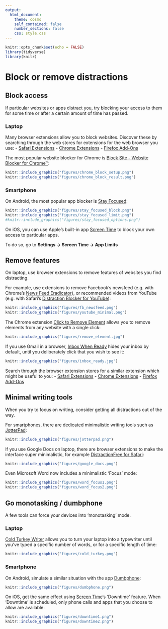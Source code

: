 ```yaml
---
output:
  html_document:
    theme: cosmo
    self_contained: false
    number_sections: false
    css: style.css
---
```



```r
knitr::opts_chunk$set(echo = FALSE)
library(tidyverse)
library(knitr)

```


# Block or remove distractions {.tabset}
## Block access
If particular websites or apps distract you, try blocking your access to them for some time or after a certain amount of time has passed.

### Laptop
Many browser extensions allow you to block websites. 
Discover these by searching through the web stores for extensions for the web browser you use:
- [Safari Extensions](https://safari-extensions.apple.com)
- [Chrome Extensions](https://chrome.google.com/webstore/category/extensions?hl=en)
- [Firefox Add-Ons](https://addons.mozilla.org/en-GB/firefox/)

The most popular website blocker for Chrome is [Block Site - Website Blocker for Chrome™](https://chrome.google.com/webstore/detail/block-site-website-blocke/eiimnmioipafcokbfikbljfdeojpcgbh/related?hl=en):
```r
knitr::include_graphics("figures/chrome_block_setup.png")
knitr::include_graphics("figures/chrome_block_result.png")
```

### Smartphone
On Android, the most popular app blocker is [Stay Focused](https://play.google.com/store/apps/details?id=com.stayfocused&hl=en_GB):

```r
knitr::include_graphics("figures/stay_focused_block.png")
knitr::include_graphics("figures/stay_focused_limit.png")
#knitr::include_graphics("figures/stay_focused_options.png")
```

On iOS, you can use Apple's built-in app [Screen Time](https://support.apple.com/en-gb/HT208982) to block your own access to particular apps.

To do so, go to **Settings -> Screen Time -> App Limits**

## Remove features
On laptop, use browser extensions to remove features of websites you find distracting.

For example, use extensions to remove Facebook's newsfeed (e.g. with Chrome's [News Feed Eradicator](https://chrome.google.com/webstore/detail/news-feed-eradicator-for/fjcldmjmjhkklehbacihaiopjklihlgg)), or recommended videos from YouTube (e.g. with Safari's [Distraction Blocker for YouTube](https://safari-extensions.apple.com/details/?id=com.robertjeffs.distractionblockerforyoutube-W9AT75TA27)):

```r
knitr::include_graphics("figures/fb_newsfeed.png")
knitr::include_graphics("figures/youtube_minimal.png")
```

The Chrome extension [Click to Remove Element](https://chrome.google.com/webstore/detail/click-to-remove-element/jcgpghgjhhahcefnfpbncdmhhddedhnk?hl=gb) allows you to remove elements from any website with a single click:

```r
knitr::include_graphics("figures/remove_element.jpg")
```

If you use Gmail in a browser, [Inbox When Ready](https://chrome.google.com/webstore/detail/inbox-when-ready-for-gmai/cdedhgmbfjhobfnphaoihdfmnjidcpim?hl=gb) hides your inbox by default, until you deliberately click that you wish to see it:

```r
knitr::include_graphics("figures/inbox_ready.jpg")
```

Search through the browser extension stores for a similar extension which might be useful to you:
- [Safari Extensions](https://safari-extensions.apple.com)
- [Chrome Extensions](https://chrome.google.com/webstore/category/extensions?hl=en)
- [Firefox Add-Ons](https://addons.mozilla.org/en-GB/firefox/)

## Minimal writing tools
When you try to focus on writing, consider getting all distractions out of the way.

For smartphones, there are dedicated minimalistic writing tools such as [JotterPad](https://play.google.com/store/apps/details?id=com.jotterpad.x&hl=en&gl=us):

```r
knitr::include_graphics("figures/jotterpad.png")
```

If you use Google Docs on laptop, there are browser extensions to make the interface super minimalistic, for example [DistractionFree for Safari](https://safari-extensions.apple.com/details/?id=com.kallepersson.distractionfree-BBWY83BGU8):

```r
knitr::include_graphics("figures/google_docs.png")
```

Even Microsoft Word now includes a minimalistic 'Focus' mode:

```r
knitr::include_graphics("figures/word_focus1.png")
knitr::include_graphics("figures/word_focus2.png")
```


## Go monotasking / dumbphone
A few tools can force your devices into 'monotasking' mode. 

### Laptop
[Cold Turkey Writer](https://getcoldturkey.com/writer/) allows you to turn your laptop into a typewriter until you've typed a specific number of words, or for a specific length of time:

```r
knitr::include_graphics("figures/cold_turkey.png")
```

### Smartphone
On Android, simulate a similar situation with the app [Dumbphone](https://play.google.com/store/apps/details?id=bg.bozho.dumbphone&hl=en&gl=us):

```r
knitr::include_graphics("figures/dumbphone.png")
```

On iOS, get the same effect using [Screen Time](https://support.apple.com/en-gb/HT208982)'s 'Downtime' feature.
When 'Downtime' is scheduled, only phone calls and apps that you choose to allow are available:

```r
knitr::include_graphics("figures/downtime1.png")
knitr::include_graphics("figures/downtime2.png")
```
